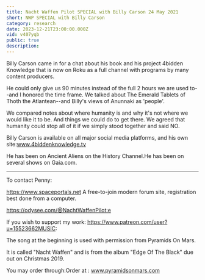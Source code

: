 ```yaml
---
title: Nacht Waffen Pilot SPECIAL with Billy Carson 24 May 2021
short: NWP SPECIAL with Billy Carson
category: research
date: 2023-12-21T23:00:00.000Z
vid: v407yqb
public: true
description:
---
```

Billy Carson came in for a chat about his book and his project 4bidden Knowledge that is now on Roku as a full channel with programs by many content producers.

He could only give us 90 minutes instead of the full 2 hours we are used to--and I honored the time frame. We talked about The Emerald Tablets of Thoth the Atlantean--and Billy's views of Anunnaki as 'people'.

We compared notes about where humanity is and why it's not where we would like it to be. And things we could do to get there. We agreed that humanity could stop all of it if we simply stood together and said NO.

Billy Carson is available on all major social media platforms, and his own site:www.4biddenknowledge.tv

He has been on Ancient Aliens on the History Channel.He has been on several shows on Gaia.com.
***
To contact Penny:

https://www.spaceportals.net A free-to-join modern forum site, registration best done from a computer.

https://odysee.com/@NachtWaffenPilot:e

If you wish to support my work: https://www.patreon.com/user?u=15523662MUSIC:

The song at the beginning is used with permission from Pyramids On Mars.

It is called "Nacht Waffen" and is from the album "Edge Of The Black" due out on Christmas 2019.

You may order through:Order at : www.pyramidsonmars.com
